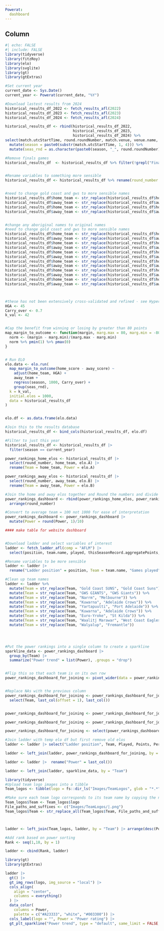 ```yaml
---
Powerat: 
  dashboard
---
```


## Column

```r

#| echo: FALSE
#| include: FALSE 
library(tidyverse)
library(fitzRoy)
library(elo)
library(svglite)
library(gt)
library(gtExtras)

```


```r

#Set current year
current_date <- Sys.Date()
current_year <- Powerat(current_date, "%Y")

#Download lastest results from 2024
historical_results_df_2022 <- fetch_results_afl(2022) 
historical_results_df_2023 <- fetch_results_afl(2023)
historical_results_df_2024 <- fetch_results_afl(2024)

historical_results_df <- rbind(historical_results_df_2022, 
                               historical_results_df_2023, 
                               historical_results_df_2024) %>%
select(match.utcStartTime, round.roundNumber, match.venue, venue.name, match.homeTeam.name, match.awayTeam.name, homeTeamScore.matchScore.totalScore, awayTeamScore.matchScore.totalScore, weather.weatherType, round.name) %>%
  mutate(season = paste0(substr(match.utcStartTime, 1, 4))) %>%
  mutate(seas_rnd = as.character(paste0(season, "_", round.roundNumber)))

#Remove finals games
historical_results_df  <- historical_results_df %>% filter(!grepl("Final", round.name))


#Rename variables to something more sensible
historical_results_df <- historical_results_df %>% rename(round_number = round.roundNumber, venue = match.venue, home_team = match.homeTeam.name, away_team = match.awayTeam.name, home_score = homeTeamScore.matchScore.totalScore, away_score = awayTeamScore.matchScore.totalScore)


#need to change gold coast and gws to more sensible names
historical_results_df$home_team <- str_replace(historical_results_df$home_team, "GWS GIANTS", "GWS Giants")
historical_results_df$away_team <- str_replace(historical_results_df$away_team, "GWS GIANTS", "GWS Giants")
historical_results_df$home_team <- str_replace(historical_results_df$home_team, "Gold Coast SUNS", "Gold Coast Suns")
historical_results_df$away_team <- str_replace(historical_results_df$away_team, "Gold Coast SUNS", "Gold Coast Suns")


#change any aboriginal names to original names
#need to change gold coast and gws to more sensible names
historical_results_df$home_team <- str_replace(historical_results_df$home_team, "Narrm", "Melbourne")
historical_results_df$away_team <- str_replace(historical_results_df$away_team, "Narrm", "Melbourne")
historical_results_df$home_team <- str_replace(historical_results_df$home_team, "Kuwarna", "Adelaide Crows")
historical_results_df$away_team <- str_replace(historical_results_df$away_team, "Kuwarna", "Adelaide Crows")
historical_results_df$home_team <- str_replace(historical_results_df$home_team, "Yartapuulti", "Port Adelaide")
historical_results_df$away_team <- str_replace(historical_results_df$away_team, "Yartapuulti", "Port Adelaide")
historical_results_df$home_team <- str_replace(historical_results_df$home_team, "Walyalup", "Fremantle")
historical_results_df$away_team <- str_replace(historical_results_df$away_team, "Walyalup", "Fremantle")
historical_results_df$home_team <- str_replace(historical_results_df$home_team, "Euro-Yroke", "St Kilda")
historical_results_df$away_team <- str_replace(historical_results_df$away_team, "Euro-Yroke", "St Kilda")
historical_results_df$home_team <- str_replace(historical_results_df$home_team, "Waalitj Marawar", "West Coast Eagles")
historical_results_df$away_team <- str_replace(historical_results_df$away_team, "Waalitj Marawar", "West Coast Eagles")



#these has not been extensively cross-validated and refined - see Hyperparameter_tuning2.R
HGA <- 45 
Carry_over <- 0.7 
k_val <- 42 


#Cap the benefit from winning or losing by greater than 80 points
map_margin_to_outcome <- function(margin, marg.max = 80, marg.min = -80){
  norm <- (margin - marg.min)/(marg.max - marg.min)
  norm %>% pmin(1) %>% pmax(0)
}


# Run ELO
elo.data <- elo.run(
  map_margin_to_outcome(home_score - away_score) ~
    adjust(home_team, HGA) +
    away_team +
    regress(season, 1000, Carry_over) +
    group(seas_rnd),
  k = k_val,
  initial.elos = 1000,
  data = historical_results_df
)


elo.df <- as.data.frame(elo.data)

#Join this to the results database   
historical_results_df <- bind_cols(historical_results_df, elo.df)

#Filter to just this year
historical_results_df <- historical_results_df |>  
  filter(season == current_year)

power_rankings_home_elos <- historical_results_df |> 
  select(round_number, home_team, elo.A) |> 
  rename(Team = home_team, Power = elo.A)

power_rankings_away_elos <- historical_results_df |> 
  select(round_number, away_team, elo.B) |> 
  rename(Team = away_team, Power = elo.B)

#Join the home and away elos together and Round the numbers and divide by 10 so an average team is 100 
power_rankings_dashboard <- rbind(power_rankings_home_elos, power_rankings_away_elos) |> 
  arrange(round_number)

#Convert to average team = 100 not 1000 for ease of interpretation 
power_rankings_dashboard <- power_rankings_dashboard |> 
  mutate(Power = round(Power, 1)/10) 


```

```r
#### make table for website dashboard


#Download ladder and select variables of interest
ladder <- fetch_ladder_afl(comp = "AFLM") |>   
  select(position, team.name, played, thisSeasonRecord.aggregatePoints, thisSeasonRecord.percentage, thisRoundLastSeason.ladderPosition)

#Rename variables to be more sensible
ladder <- ladder |> 
  rename("Ladder position" = position, Team = team.name, "Games played" = played, Points = thisSeasonRecord.aggregatePoints, Percentage = thisSeasonRecord.percentage, "Ladder position this time last year" = thisRoundLastSeason.ladderPosition, Played = played)

#Clean up team names
ladder <- ladder %>%
  mutate(Team = str_replace(Team, "Gold Coast SUNS", "Gold Coast Suns")) %>%
  mutate(Team = str_replace(Team, "GWS GIANTS", "GWS Giants")) %>%
  mutate(Team = str_replace(Team, "Narrm", "Melbourne")) %>%
  mutate(Team = str_replace(Team, "Kuwarna", "Adelaide Crows")) %>%
  mutate(Team = str_replace(Team, "Yartapuulti", "Port Adelaide")) %>%
  mutate(Team = str_replace(Team, "Kuwarna", "Adelaide Crows")) %>%
  mutate(Team = str_replace(Team, "Euro-Yroke", "St Kilda")) %>%
  mutate(Team = str_replace(Team, "Waalitj Marawar", "West Coast Eagles")) %>%
  mutate(Team = str_replace(Team, "Walyalup", "Fremantle")) 




#Put the power rankings into a single column to create a sparkline
sparkline_data <- power_rankings_dashboard |> 
  group_by(Team) |> 
  summarize("Power trend" = list(Power), .groups = "drop")


#Flip this so that each team is on its own row
power_rankings_dashboard_for_joining <- pivot_wider(data = power_rankings_dashboard, names_from = round_number, values_from = Power)


#Replace NAs with the previous column 
power_rankings_dashboard_for_joining <- power_rankings_dashboard_for_joining |>  
  select(Team, last_col(offset = 1), last_col())


power_rankings_dashboard_for_joining <- power_rankings_dashboard_for_joining %>% rename(latest_elo = 3, second_latest_elo = 2 )

power_rankings_dashboard_for_joining <- power_rankings_dashboard_for_joining |>  mutate(power = coalesce(latest_elo, second_latest_elo))

power_rankings_dashboard_for_joining <- select(power_rankings_dashboard_for_joining, 1, last_col())

#Join ladder with temp elo df but first remove old elos
ladder <- ladder |> select("Ladder position", Team, Played, Points, Percentage, "Ladder position this time last year")

ladder <- left_join(ladder, power_rankings_dashboard_for_joining, by = "Team") 

ladder <- ladder |>  rename("Power" = last_col())

ladder <- left_join(ladder, sparkline_data, by = "Team")

```

```r
library(tidyverse)
#Upload team logo images into a tibble
Team_logos <- tibble(logo = fs::dir_ls("Images/TeamLogos", glob = "*.*"))

#Make sure each team logo corresponds to its team name by copying the name from the logo name and removing the file path and image suffix
Team_logos$Team <- Team_logos$logo
File_paths_and_suffixes <- c("Images/TeamLogos/|.png")
Team_logos$Team <- str_replace_all(Team_logos$Team, File_paths_and_suffixes, "")



ladder <- left_join(Team_logos, ladder, by = "Team") |> arrange(desc(Power))

#Add rank based on power sorting
Rank <- seq(1,18, by = 1)

ladder <- cbind(Rank, ladder)

```



```r

library(gt)
library(gtExtras)

ladder |> 
  gt() |> 
  gt_img_rows(logo, img_source = "local") |> 
  cols_align(
    align = "center",
    columns = everything()
  ) |> 
  data_color(
    columns = Power,
    palette = c("#A23333", "white", "#003300")) |> 
  cols_label(logo = "", Power = "Power rating") |>  
  gt_plt_sparkline("Power trend", type = "default", same_limit = FALSE, label = FALSE, palette = c("black", "transparent","#A23333","#003300","transparent")) |> opt_interactive(use_resizers = TRUE, use_highlight = TRUE, use_page_size_select = FALSE, use_pagination = FALSE) 

```


